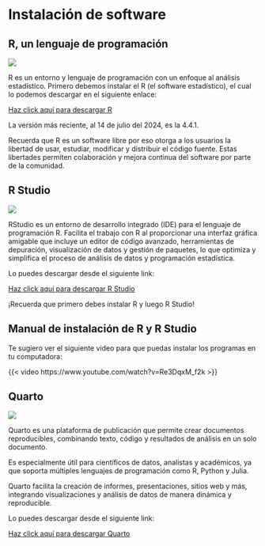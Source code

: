 # Instalación de software {.unnumbered}

## R, un lenguaje de programación

![](images/R_logo.png)

R es un entorno y lenguaje de programación con un enfoque al análisis estadístico. Primero debemos instalar el R (el software estadístico), el cual lo podemos descargar en el siguiente enlace:

[Haz click aquí para descargar R](https://cran.r-project.org/bin/windows/base/)

La versión más reciente, al 14 de julio del 2024, es la 4.4.1.

Recuerda que R es un software libre por eso otorga a los usuarios la libertad de usar, estudiar, modificar y distribuir el código fuente. Estas libertades permiten colaboración y mejora continua del software por parte de la comunidad.

## R Studio

![](images/Rstudio_logo.png)

RStudio es un entorno de desarrollo integrado (IDE) para el lenguaje de programación R. Facilita el trabajo con R al proporcionar una interfaz gráfica amigable que incluye un editor de código avanzado, herramientas de depuración, visualización de datos y gestión de paquetes, lo que optimiza y simplifica el proceso de análisis de datos y programación estadística.

Lo puedes descargar desde el siguiente link:

[Haz click aquí para descargar R Studio](https://posit.co/download/rstudio-desktop/)

::: callout-warning
¡Recuerda que primero debes instalar R y luego R Studio!
:::

## Manual de instalación de R y R Studio

Te sugiero ver el siguiente video para que puedas instalar los programas en tu computadora:

{{< video https://www.youtube.com/watch?v=Re3DqxM_f2k >}}

## Quarto

![](images/quarto_logo.jpeg)

Quarto es una plataforma de publicación que permite crear documentos reproducibles, combinando texto, código y resultados de análisis en un solo documento.

Es especialmente útil para científicos de datos, analistas y académicos, ya que soporta múltiples lenguajes de programación como R, Python y Julia.

Quarto facilita la creación de informes, presentaciones, sitios web y más, integrando visualizaciones y análisis de datos de manera dinámica y reproducible.

Lo puedes descargar desde el siguiente link:

[Haz click aquí para descargar Quarto](https://quarto.org/docs/download/)
